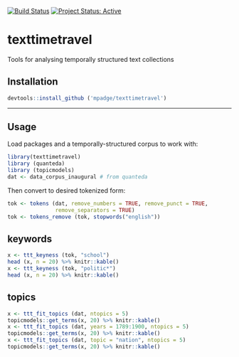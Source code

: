 [![Build Status](https://travis-ci.org/mpadge/texttimetravel.svg?branch=master)](https://travis-ci.org/mpadge/texttimetravel)
[![Project Status: Active](http://www.repostatus.org/badges/latest/active.svg)](http://www.repostatus.org/#active)

# texttimetravel

Tools for analysing temporally structured text collections

## Installation

```r
devtools::install_github ('mpadge/texttimetravel')
```

---------------

## Usage

Load packages and a temporally-structured corpus to work with:

```r
library(texttimetravel)
library (quanteda)
library (topicmodels)
dat <- data_corpus_inaugural # from quanteda
```

Then convert to desired tokenized form:
```r
tok <- tokens (dat, remove_numbers = TRUE, remove_punct = TRUE,
               remove_separators = TRUE)
tok <- tokens_remove (tok, stopwords("english"))
```


## keywords

```r
x <- ttt_keyness (tok, "school")
head (x, n = 20) %>% knitr::kable()
x <- ttt_keyness (tok, "politic*")
head (x, n = 20) %>% knitr::kable()
```

## topics

```r
x <- ttt_fit_topics (dat, ntopics = 5)
topicmodels::get_terms(x, 20) %>% knitr::kable()
x <- ttt_fit_topics (dat, years = 1789:1900, ntopics = 5)
topicmodels::get_terms(x, 20) %>% knitr::kable()
x <- ttt_fit_topics (dat, topic = "nation", ntopics = 5)
topicmodels::get_terms(x, 20) %>% knitr::kable()
```

